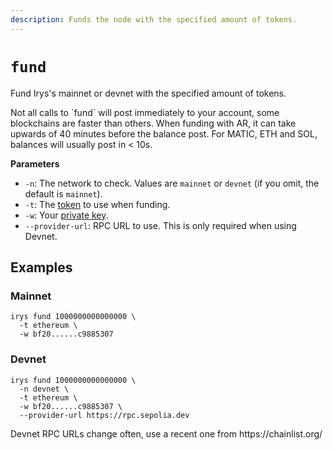 ```yaml
---
description: Funds the node with the specified amount of tokens.
---
```



# `fund`

Fund Irys's mainnet or devnet with the specified amount of tokens.

<Callout type="info" emoji="ℹ️">
Not all calls to `fund` will post immediately to your account, some blockchains are faster than others. When funding with AR, it can take upwards of 40 minutes before the balance post. For MATIC, ETH and SOL, balances will usually post in < 10s.
</Callout>

**Parameters**

<div className="-mt-6" />

- `-n`: The network to check. Values are `mainnet` or `devnet` (if you omit, the default is `mainnet`).
- `-t`: The [token](/overview/supported-tokens) to use when funding.
- `-w`: Your [private key](/cli#using-private-keys).
- `--provider-url`: RPC URL to use. This is only required when using Devnet.

## Examples

### Mainnet

```console
irys fund 1000000000000000 \
  -t ethereum \
  -w bf20......c9885307
```

### Devnet

```console
irys fund 1000000000000000 \
  -n devnet \
  -t ethereum \
  -w bf20......c9885307 \
  --provider-url https://rpc.sepolia.dev
```

<Callout type="info" emoji="ℹ️">
	Devnet RPC URLs change often, use a recent one from https://chainlist.org/
</Callout>
